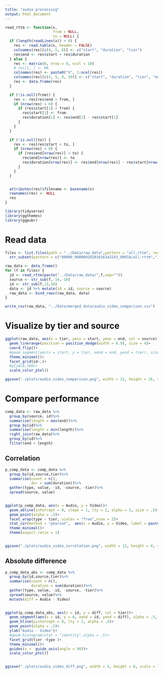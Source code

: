 ```yaml
---
title: "audio processing"
output: html_document
---
```


```r
read_rttm <- function(x,
                      from = NULL,
                      to = NULL) {
  if (length(readLines(x)) > 0) {
    res <- read.table(x, header = FALSE)
    colnames(res)[c(4, 5, 8)] <- c("start", "duration", "tier")
    res$end <- res$start + res$duration
  } else {
    res <- matrix(0, nrow = 0, ncol = 10)
    # res[1, ] <- NA
    colnames(res) <- paste0("V", 1:ncol(res))
    colnames(res)[c(4, 5, 8, 10)] <- c("start", "duration", "tier", "end")
    res <- data.frame(res)
  }

  if (!is.null(from)) {
    res <- res[res$end > from, ]
    if (nrow(res) > 0) {
      if (res$start[1] < from) {
        res$start[1] <- from
        res$duration[1] <- res$end[1] - res$start[1]
      }
    }
  }

  if (!is.null(to)) {
    res <- res[res$start < to, ]
    if (nrow(res) > 0) {
      if (res$end[nrow(res)] > to) {
        res$end[nrow(res)] <- to
        res$duration[nrow(res)] <- res$end[nrow(res)] - res$start[nrow(res)]
      }
    }
  }


  attributes(res)$filename <- basename(x)
  rownames(res) <- NULL
  res
}
```

```r
library(tidyverse)
library(ggthemes)
library(ggpubr)
```

# Read data

```r

files <- list.files(path = "../Data/raw_data",pattern = "all.rttm", recursive = TRUE)%>%
  str_subset(pattern = c("00000_00000020201016142243_0001A/all.rttm","191016_1319/all.rttm"), negate = T)

raw_data <- data_frame()
for (f in files) {
  jd <- read_rttm(paste("../Data/raw_data/",f,sep=""))
  source <- str_sub(f,-14,-10)
  id <- str_sub(f,13,18)
  data <- jd %>% mutate(id = id, source = source)
  raw_data <- bind_rows(raw_data, data)
}

write_csv(raw_data, "../Data/merged_data/audio_video_comparison.csv")
```

# Visualize by tier and source

```r
ggplot(raw_data, aes(x = tier, ymin = start, ymax = end, col = source))+
  geom_linerange(position = position_dodge(width = 0.9), size = 4)+
  coord_flip()+
  #geom_segment(aes(x = start, y = tier, xend = end, yend = tier), size = 5, position = posi)+
  theme_minimal()+
  facet_grid(id~.)+
  #ylim(0,100)+
  scale_color_ptol()

ggsave("./plots/audio_video_comparison.png", width = 12, height = 16, scale = 1)
```

# Compare performance 
```r
comp_data <- raw_data %>%
  group_by(source, id)%>%
  summarise(length = max(end))%>%
  group_by(id)%>%
  summarise(length = min(length))%>%
  right_join(raw_data)%>%
  group_by(id)%>%
  filter(end < length)

```

## Correlation
```r
p_comp_data <- comp_data %>%
  group_by(id,source,tier)%>%
  summarise(count = n(),
            dur = sum(duration))%>%
  gather(type, value, -id, -source, -tier)%>%
  spread(source, value)

 
ggplot(p_comp_data, aes(x = Audio, y = Video))+
  geom_abline(intercept = 0, slope = 1, lty = 2, alpha = 1, size = .5)+
  geom_point(alpha = .5)+
  facet_wrap(type ~ tier, scales = "free",nrow = 2)+
  stat_cor(method = "pearson",  aes(x = Audio, y = Video, label = paste(..rr.label..)), inherit.aes = F, size = 3)+
  theme_minimal()+
  theme(aspect.ratio = 1)
  

ggsave("./plots/audio_video_correlation.png", width = 12, height = 4, scale = 1)
```

## Absolute difference

```r
p_comp_data_abs <- comp_data %>%
  group_by(id,source,tier)%>%
  summarise(count = n(),
            duration = sum(duration))%>%
  gather(type, value, -id, -source, -tier)%>%
  spread(source, value)%>%
  mutate(diff = Audio - Video)

 
ggplot(p_comp_data_abs, aes(x = id, y = diff, col = tier))+
  geom_segment(aes(x = id, y = 0, xend = id, yend = diff), alpha = .5, col = "black")+
  geom_hline(yintercept = 0, lty = 2, alpha = .5)+
  geom_point(alpha = .5)+
  ylab("Audio - Video")+
  #geom_histogram(stat = "identity",alpha = .5)+
  facet_grid(tier ~type )+
  theme_minimal()+
  guides(x =  guide_axis(angle = 90))+
  scale_color_ptol()
  

ggsave("./plots/audio_video_diff.png", width = 5, height = 6, scale = 1)
```
